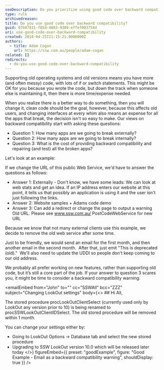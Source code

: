 ```yaml
---
seoDescription: Do you prioritize using good code over backward compatibility?
type: rule
archivedreason:
title: Do you use good code over backward compatibility?
guid: 07b07831-f85d-4803-9309-effef003754d
uri: use-good-code-over-backward-compatibility
created: 2018-04-25T21:15:21.0000000Z
authors:
  - title: Adam Cogan
    url: https://ssw.com.au/people/adam-cogan
related: []
redirects:
  - do-you-use-good-code-over-backward-compatibility
---
```


Supporting old operating systems and old versions means you have more (and often messy) code, with lots of if or switch statements. This might be OK for you because you wrote the code, but down the track when someone else is maintaining it, then there is more time/expense needed.

When you realize there is a better way to do something, then you will change it, clean code should be the goal, however, because this affects old users, and changing interfaces at every whim also means an expense for all the apps that break, the decision isn't so easy to make.
Our views on backward compatibility start with asking these questions:

- Question 1: How many apps are we going to break externally?
- Question 2: How many apps are we going to break internally?
- Question 3: What is the cost of providing backward compatibility and repairing (and test) all the broken apps?

Let's look at an example:

If we change the URL of this public Web Service, we'd have to answer the questions as follows:

- Answer 1: Externally - Don't know, we have some leads:
  We can look at web stats and get an idea.
  If an IP address enters our website at this point, it tells us that possibly an application is using it and the user isn't just following the links.
- Answer 2: Website samples + Adams code demo
- Answer 3: Can add a redirect or change the page to output a warning Old URL. Please see www.ssw.com.au/ PostCodeWebService for new URL

Because we know that not many external clients use this example, we decide to remove the old web service after some time.

Just to be friendly, we would send an email for the first month, and then another email in the second month.  After that, just emit "This is deprecated (old)."  We'll also need to update the UDDI so people don't keep coming to our old address.

We probably all prefer working on new features, rather than supporting old code, but it’s still a core part of the job. If your answer to question 3 scares you, it might be time to consider a backward compatibility warning.

<emailEmbed
  from="John"
  to=""
  cc="SSWAll"
  bcc="ZZZ"
  subject="Changing LookOut settings"
  body={<>
    ## Hi All,

The stored procedure procLookOutClientSelect (currently used only by LookOut any version prior to 10) is being renamed to procSSWLookOutClientIDSelect. The old stored procedure will be removed within 1 month.

You can change your settings either by:

- Going to LookOut Options -&gt; Database tab and select the new stored procedure
- Upgrading to SSW LookOut version 10.0 which will be released later today
  </>}
  figureEmbed={{
    preset: "goodExample",
    figure: "Good Example - Email as a backward compatibility warning",
    shouldDisplay: true
  }}
/>